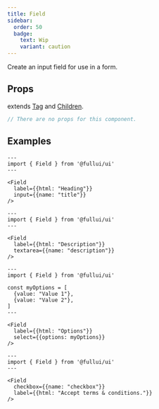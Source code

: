 ```yaml
---
title: Field
sidebar: 
  order: 50
  badge:
    text: Wip
    variant: caution
---
```


Create an input field for use in a form.

## Props
extends [Tag](/components/tag) and [Children](/components/children).
```ts
// There are no props for this component.
```

## Examples
```astro live
---
import { Field } from '@fullui/ui'
---

<Field
  label={{html: "Heading"}} 
  input={{name: "title"}}
/>
```

```astro live
---
import { Field } from '@fullui/ui'
---

<Field
  label={{html: "Description"}} 
  textarea={{name: "description"}}
/>
```

```astro live
---
import { Field } from '@fullui/ui'

const myOptions = [
  {value: "Value 1"},
  {value: "Value 2"}, 
]
---

<Field
  label={{html: "Options"}} 
  select={{options: myOptions}}
/>
```

```astro live
---
import { Field } from '@fullui/ui'
---

<Field 
  checkbox={{name: "checkbox"}}
  label={{html: "Accept terms & conditions."}} 
/>
```